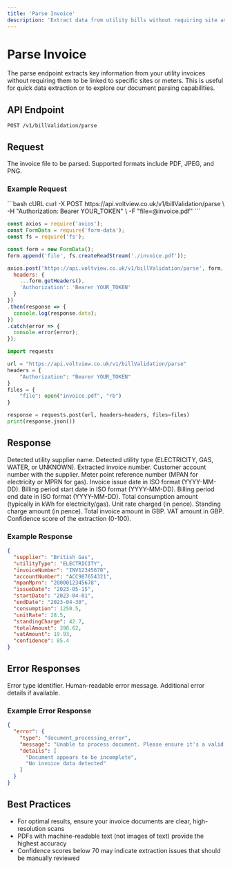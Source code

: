 ```yaml
---
title: 'Parse Invoice'
description: 'Extract data from utility bills without requiring site association'
---
```


# Parse Invoice

The parse endpoint extracts key information from your utility invoices without requiring them to be linked to specific sites or meters. This is useful for quick data extraction or to explore our document parsing capabilities.

## API Endpoint

```
POST /v1/billValidation/parse
```

## Request

<ParamField body="file" type="file" required>
  The invoice file to be parsed. Supported formats include PDF, JPEG, and PNG.
</ParamField>

### Example Request

<CodeGroup>
```bash cURL
curl -X POST https://api.voltview.co.uk/v1/billValidation/parse \
  -H "Authorization: Bearer YOUR_TOKEN" \
  -F "file=@invoice.pdf"
```

```javascript Node.js
const axios = require('axios');
const FormData = require('form-data');
const fs = require('fs');

const form = new FormData();
form.append('file', fs.createReadStream('./invoice.pdf'));

axios.post('https://api.voltview.co.uk/v1/billValidation/parse', form, {
  headers: {
    ...form.getHeaders(),
    'Authorization': 'Bearer YOUR_TOKEN'
  }
})
.then(response => {
  console.log(response.data);
})
.catch(error => {
  console.error(error);
});
```

```python Python
import requests

url = "https://api.voltview.co.uk/v1/billValidation/parse"
headers = {
    "Authorization": "Bearer YOUR_TOKEN"
}
files = {
    "file": open("invoice.pdf", "rb")
}

response = requests.post(url, headers=headers, files=files)
print(response.json())
```
</CodeGroup>

## Response

<ResponseField name="supplier" type="string">
  Detected utility supplier name.
</ResponseField>

<ResponseField name="utilityType" type="string">
  Detected utility type (ELECTRICITY, GAS, WATER, or UNKNOWN).
</ResponseField>

<ResponseField name="invoiceNumber" type="string" required>
  Extracted invoice number.
</ResponseField>

<ResponseField name="accountNumber" type="string">
  Customer account number with the supplier.
</ResponseField>

<ResponseField name="mpanMprn" type="string">
  Meter point reference number (MPAN for electricity or MPRN for gas).
</ResponseField>

<ResponseField name="issueDate" type="date">
  Invoice issue date in ISO format (YYYY-MM-DD).
</ResponseField>

<ResponseField name="startDate" type="date">
  Billing period start date in ISO format (YYYY-MM-DD).
</ResponseField>

<ResponseField name="endDate" type="date">
  Billing period end date in ISO format (YYYY-MM-DD).
</ResponseField>

<ResponseField name="consumption" type="number">
  Total consumption amount (typically in kWh for electricity/gas).
</ResponseField>

<ResponseField name="unitRate" type="number">
  Unit rate charged (in pence).
</ResponseField>

<ResponseField name="standingCharge" type="number">
  Standing charge amount (in pence).
</ResponseField>

<ResponseField name="totalAmount" type="number" required>
  Total invoice amount in GBP.
</ResponseField>

<ResponseField name="vatAmount" type="number">
  VAT amount in GBP.
</ResponseField>

<ResponseField name="confidence" type="number" required>
  Confidence score of the extraction (0-100).
</ResponseField>

### Example Response

```json
{
  "supplier": "British Gas",
  "utilityType": "ELECTRICITY",
  "invoiceNumber": "INV12345678",
  "accountNumber": "ACC987654321",
  "mpanMprn": "2000012345678",
  "issueDate": "2023-05-15",
  "startDate": "2023-04-01",
  "endDate": "2023-04-30",
  "consumption": 1250.5,
  "unitRate": 28.5,
  "standingCharge": 42.7,
  "totalAmount": 398.62,
  "vatAmount": 19.93,
  "confidence": 85.4
}
```

## Error Responses

<ResponseField name="error" type="object">
  <Expandable title="properties">
    <ResponseField name="type" type="string">
      Error type identifier.
    </ResponseField>
    <ResponseField name="message" type="string">
      Human-readable error message.
    </ResponseField>
    <ResponseField name="details" type="array" optional>
      Additional error details if available.
    </ResponseField>
  </Expandable>
</ResponseField>

### Example Error Response

```json
{
  "error": {
    "type": "document_processing_error",
    "message": "Unable to process document. Please ensure it's a valid utility invoice.",
    "details": [
      "Document appears to be incomplete",
      "No invoice data detected"
    ]
  }
}
```

## Best Practices

- For optimal results, ensure your invoice documents are clear, high-resolution scans
- PDFs with machine-readable text (not images of text) provide the highest accuracy
- Confidence scores below 70 may indicate extraction issues that should be manually reviewed 